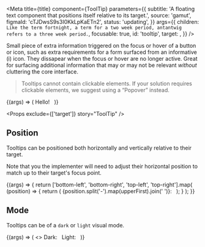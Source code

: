 

<Meta
  title={title}
  component={ToolTip}
  parameters={{
    subtitle:
      'A floating text component that positions itself relative to its target.',
    source: 'gamut',
    figmaId: 'cTJDwsS9s3I0KkLpKaETn2',
    status: 'updating',
  }}
  args={{
    children: `Like the term fortnight, a term for a two week period, antantwig refers to a three week period.`,
    focusable: true,
    id: 'tooltip',
    target: <InfoCircleIcon size={20} />,
  }}
/>

Small piece of extra information triggered on the focus or hover of a button or icon,
such as extra requirements for a form surfaced from an informative (i) icon.
They dissapear when the focus or hover are no longer active.
Great for surfacing additional information that may or may not be relevant _without_ cluttering the core interface.

> Tooltips cannot contain clickable elements.
> If your solution requires clickable elements, we suggest using a “Popover” instead.

<Canvas>
  <Story name="ToolTip">
    {(args) => (
      <TooltipArea tipPosition={args.position}>
        Hello! &nbsp;
        <ToolTip {...args} />
      </TooltipArea>
    )}
  </Story>
</Canvas>

<Props exclude={['target']} story="ToolTip" />

## Position

Tooltips can be positioned both horizontally and vertically relative to their target.

Note that you the implementer will need to adjust their horizontal position to match up to their target's focus point.

<Canvas>
  <Story name="Position">
    {(args) => {
      return ['bottom-left', 'bottom-right', 'top-left', 'top-right'].map(
        (position) => {
          return (
            <TooltipArea key={position} tipPosition={position}>
              {position.split('-').map(upperFirst).join(' ')}: &nbsp;
              <ToolTip {...args} position={position} />
            </TooltipArea>
          );
        }
      );
    }}
  </Story>
</Canvas>

## Mode

Tooltips can be of a `dark` or `light` visual mode.

<Canvas>
  <Story name="Mode">
    {(args) => (
      <>
        <TooltipArea tipPosition={args.position}>
          Dark: &nbsp;
          <ToolTip {...args} mode="dark" />
        </TooltipArea>
        <TooltipArea tipPosition={args.position}>
          Light: &nbsp;
          <ToolTip {...args} mode="light" />
        </TooltipArea>
      </>
    )}
  </Story>
</Canvas>
